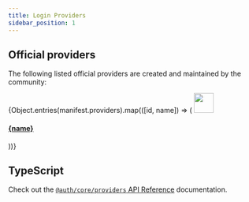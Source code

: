 ```yaml
---
title: Login Providers
sidebar_position: 1
---
```



## Official providers

The following listed official providers are created and maintained by the community:

<div class="card-list">
  {Object.entries(manifest.providers).map(([id, name]) => (
    <a href={`/reference/core/providers/${id}`} class="card">
      <img src={`/img/providers/${id}.svg`} width="40" />
      <h4 class="card__title">{name}</h4>
    </a>
  ))}
</div>

## TypeScript

Check out the [`@auth/core/providers` API Reference](/reference/core/providers) documentation.
